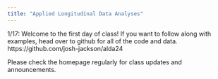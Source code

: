 ```yaml
---
title: "Applied Longitudinal Data Analyses"
---
```




1/17: Welcome to the first day of class! If you want to follow along with examples, head over to github for all of the code and data. https://github.com/josh-jackson/alda24

Please check the homepage regularly for class updates and announcements.
